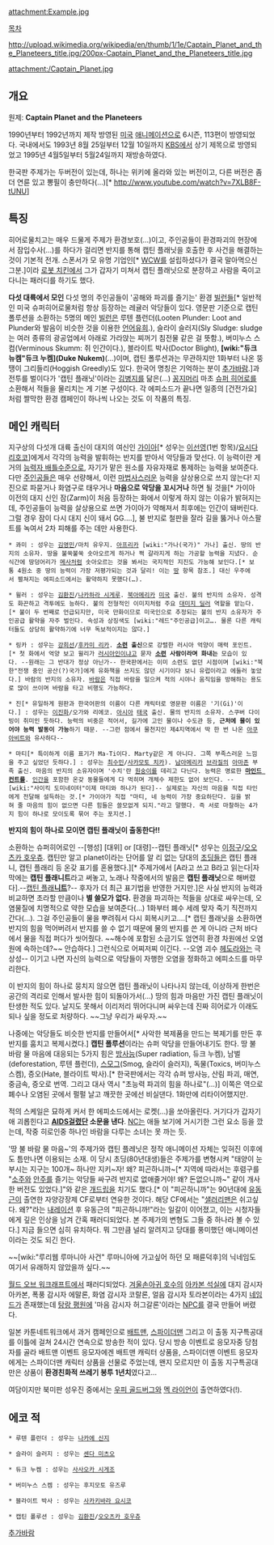 attachment:Example.jpg

[[목차]]

http://upload.wikimedia.org/wikipedia/en/thumb/1/1e/Captain_Planet_and_the_Planeteers_title.jpg/200px-Captain_Planet_and_the_Planeteers_title.jpg

{{{#!html
<iframe width="854" height="510" src="//www.youtube.com/embed/pveL6wgq69w" frameborder="0" allowfullscreen></iframe>
}}}

attachment:/Captain_Planet.jpg

== 개요 ==
원제: '''Captain Planet and the Planeteers'''

1990년부터 1992년까지 제작 방영된 [[미국]] [[애니메이션]]으로 6시즌, 113편이 방영되었다. 국내에서도 1993년 8월 25일부터 12월 10일까지 [[KBS]]에서 상기 제목으로 방영되었고 1995년 4월5일부터 5월24일까지 재방송하였다.

한국판 주제가는 두버전이 있는데, 하나는 위키에 올라와 있는 버전이고, 다른 버전은 좀 더 연륜 있고 뽕필이 충만하다(...)[* http://www.youtube.com/watch?v=7XLB8F-tUNU] 

== 특징 ==
히어로물치고는 매우 드물게 주제가 환경보호(…)이고, 주인공들이 환경파괴의 현장에서 잠입수사(…)를 하다가 걸리면 반지를 통해 캡틴 플래닛을 호출한 후 사건을 해결하는 것이 기본적 전개. 스폰서가 모 유명 기업인[* [[WCW]]를 설립하셨다가 결국 말아먹으신 그분.]이라 [[로봇 치킨]]에서 그가 갑자기 미쳐서 캡틴 플래닛으로 분장하고 사람을 죽이고 다니는 패러디를 하기도 했다.

'''다섯 대륙에서 모인''' 다섯 명의 주인공들이 '공해와 파괴를 즐기는' 환경 [[빌런]]들[* 일반적인 미국 슈퍼히어로물처럼 항상 등장하는 레귤러 악당들이 있다. 영문판 기준으로 캡틴 폴루션을 소환하는 5명의 메인 [[빌런]]은 루텐 플런더(Looten Plunder: Loot and Plunder와 발음이 비슷한 것을 이용한 [[언어유희]].), 슬라이 슬러지(Sly Sludge: sludge는 여러 종류의 광공업에서 아래로 가라앉는 찌꺼기 침전물 같은 걸 뜻함.), 버미누스 스컴(Verminous Skumm: 쥐 인간이다.), 블라이트 박사(Doctor Blight), '''[wiki:"듀크 뉴켐"듀크 누켐](Duke Nukem)'''(…)이며, 캡틴 폴루션과는 무관하지만 1화부터 나온 뚱땡이 그리들리(Hoggish Greedly)도 있다. 한국어 명칭은 기억하는 분이 [[추가바람]].]과 전투를 벌이다가 '캡틴 플래닛'이라는 [[김병지]]를 닮은(…) [[꽁지머리]] 마초 [[슈퍼 히어로]]를 소환해서 적들을 물리치는 게 기본 구성이다. 각 에피소드가 끝나면 일종의 [건전가요]처럼 짤막한 환경 캠페인이 하나씩 나오는 것도 이 작품의 특징.

== 메인 캐릭터 ==
지구상의 다섯개 대륙 출신이 대지의 여신인 [[가이아]][* 성우는 [[이선영]](1번 항목)/[[요시다 리호코]]]에게서 각각의 능력을 발휘하는 반지를 받아서 악당들과 맞선다. 이 능력이란 게 거의 [[능력자 배틀]]수준으로, 자기가 맡은 원소를 자유자재로 통제하는 능력을 보여준다. 다만 [[주인공]]들은 매우 선량해서, 이런 [[마법사]]스러운 능력을 살상용으로 쓰지 않는다! 지진으로 파묻거나 화염구로 태우거나 '''마음으로 악당을 꼬시거나''' 하면 될 것을[* 가이아 이전의 대지 신인 잠(Zarm)이 처음 등장하는 화에서 이렇게 하지 않는 이유가 밝혀지는데, 주인공들이 능력을 살상용으로 쓰면 가이아가 약해져서 최후에는 인간이 돼버린다. 그럴 경우 잠이 다시 대지 신이 돼서 GG….], 불 반지로 철판을 잘라 길을 뚫거나 아스팔트를 녹여서 2차 피해를 주는 데만 사용한다.

 * 콰미 : 성우는 [[김영민]]/마치 유우지. [[아프리카]] [wiki:"가나(국가)" 가나] 출신. 땅의 반지의 소유자. 땅을 불쑥불쑥 솟아오르게 하거나 쩍 갈라지게 하는 가공할 능력을 지녔다. 순식간에 땅덩어리가 [[메사]]처럼 솟아오르는 것을 봐서는 국지적인 지진도 가능해 보인다.[* 보통 4원소 중 땅의 능력이 가장 저평가되는 것과 달리! 이는 [[땅]] 항목 참조.] 대신 우주에서 펼쳐지는 에피소드에서는 활약하지 못했다(…).

 * 윌러 : 성우는 [[김환진]]/[[나카하라 시게루]]. [[북아메리카]] [[미국]] 출신. 불의 반지의 소유자. 성격도 화끈하고 격투에도 능하다. 불의 전형적인 이미지처럼 주요 [[대미지 딜러]] 역할을 맡는다.[* 불이 두 번째로 언급되지만, 미국 만화이므로 미국인으로 추정되는 불의 반지 소유자가 주인공급 활약을 자주 벌인다. 속성과 상징색도 [wiki:"레드"주인공급]이고…. 물론 다른 캐릭터들도 상당히 활약하기에 너무 독보적이지는 않다.]

 * 링카 : 성우는 [[강희선]]/[[후카미 리카]]. '''[[소련]] 출신'''으로 강렬한 러시아 억양이 매력 포인트.[* 첫 화에서 억양 보고 윌리가 [[러시아]]인이냐고 묻자 '''[[소련]] 사람이라며 화내는''' 모습이 있다. --원래는 그 반대가 정상 아닌가-- 한국판에서는 이미 소련도 없던 시점이며 [wiki:"북한"전쟁 중인 공산(?)국가]에게 유화책을 쓰지도 않던 시기이다 보니 유럽이라고 에둘러 놓았다.] 바람의 반지의 소유자. [[바람]]은 직접 바람을 일으켜 적의 시야나 움직임을 방해하는 용도로 많이 쓰이며 바람을 타고 비행도 가능하다.

 * 진[* 유일하게 원판과 한국어판의 이름이 다른 캐릭터로 영문판 이름은 '기(Gi)'이다.] : 성우는 [[이진화]]/오가와 리에코. [[아시아]] [[태국]] 출신. 물의 반지의 소유자. 스쿠버 다이빙이 취미인 듯하다. 능력의 비중은 적어서, 길가에 고인 물이나 수도관 등, '''근처에 물이 있어야 능력 발동이 가능'''하기 때문. --그런 점에서 물천지인 제4지역에서 딱 한 번 나온 [[아쿠아비트]]와 유사하다--

 * 마티[* 특이하게 이름 표기가 Ma-Ti이다. Marty같은 게 아니다. 그쪽 부족스러운 느낌을 주고 싶었던 듯하다.] : 성우는 [[최수민]]/[[사카모토 치카]]). [[남아메리카]] [[브라질]]의 [[아마존]] 부족 출신. 마음의 반지의 소유자이며 '수치'란 [[원숭이]]를 데리고 다닌다. 능력은 명료한 '''[[마인드 컨트롤]]'''. [[인간]]을 포함한 온갖 동물들에게 다 먹히며 개체수 제한도 없어 보인다. --[wiki:"사이킥 도미네이터"이제 마티와 하나가 된다]-- 실제로는 자신의 마음을 직접 타인에게 전달해 설득하는 것.[* 가이아가 직접 "마티, 네 능력이 가장 중요하단다. 길을 밝혀 줄 마음의 힘이 없으면 다른 힘들은 쓸모없게 되지."라고 말했다. 즉 서로 마찰하는 4가지 힘이 하나로 모이도록 묶어 주는 포지션.]

'''반지의 힘이 하나로 모이면 캡틴 플래닛이 출동한다!!'''

소환하는 슈퍼히어로인 --[행성] [대위] or [대령]--캡틴 플래닛[* 성우는 [[이정구]]/[[오오츠카 호우츄]]. 캡틴만 알고 planet이라는 단어를 알 리 없는 당대의 [[초딩]]들은 캡틴 플래니, 캡틴 플래리 등 온갖 표기를 혼용했다.][* 주제가에서 [A라고 쓰고 B라고 읽는다|자막에는 '''캡틴 플래니트'''라고 써놓고, 노래나 작중에서의 발음은 '''캡틴 플래닛'''으로 해버렸다].--[[니트|캡틴 플래'''니트''']]?-- 후자가 더 최근 표기법을 반영한 거지만.]은 사실 반지의 능력과 비교하면 초라할 만큼이나 '''별 쓸모가 없다.''' 환경을 파괴하는 적들을 상대로 싸우는데, 오염물질에 치명적으로 약한 모습을 보여준다(…) 1화부터 폐수 세례 맞자 죽기 직전까지 간다(…). 그걸 주인공들이 물을 뿌려줘서 다시 회복시키고….[* 캡틴 플래닛을 소환하면 반지의 힘을 먹어버려서 반지를 쓸 수 없기 때문에 물의 반지를 쓴 게 아니라 근처 바다에서 물을 직접 퍼다가 씻어줬다. ~~해수에 포함된 소금기도 엄연히 환경 차원에선 오염원에 속하는데?~~ 안습하다.] 그런식으로 어찌저찌 이긴다. --오염 괴수 [[헤도라]]와는 극상성-- 이기고 나면 자신의 능력으로 악당들이 자행한 오염을 정화하고 에피소드를 마무리한다.

이 반지의 힘이 하나로 뭉치지 않으면 캡틴 플래닛이 나타나지 않는데, 이상하게 한번은 공간의 격리로 인해서 발사한 힘이 되돌아가서(…) 땅의 힘과 마음만 가진 캡틴 플래닛이 탄생한 적도 있다. 날지도 못해서 이리저리 뛰어다니며 싸우는데 진짜 히어로가 이래도 되나 싶을 정도로 처량하다. ~~그냥 우리가 싸우자.~~

나중에는 악당들도 비슷한 반지를 만들어서[* 사악한 복제품을 만드는 복제기를 만든 후 반지를 훔치고 복제시켰다.] '''캡틴 폴루션'''이라는 슈퍼 악당을 만들어내기도 한다. 땅 불 바람 물 마음에 대응되는 5가지 힘은 [[방사능]](Super radiation, 듀크 누켐), 남벌(deforestation, 루텐 플런더), [[스모그]](Smog, 슬라이 슬러지), 독물(Toxics, 버미누스 스켐), 증오(Hate, 블라이트 박사).[* 한국판에서는 각각 슈퍼 방사능, 산림 파괴, 매연, 중금속, 증오로 번역. 그리고 대사 역시 "초능력 파괴의 힘을 하나로"(...)] 이쪽은 역으로 폐수나 오염된 곳에서 펄펄 날고 깨끗한 곳에선 비실댄다. 1화만에 리타이어했지만. 

적의 스케일은 묘하게 커서 한 에피소드에서는 로켓(…)을 쏘아올린다. 거기다가 갑자기 애 괴롭힌다고 '''[[AIDS]]걸렸단 소문을 낸다'''. [[NC]]는 애들 보기에 거시기한 그런 요소 등을 깠는데, 작중 히로인중 하나인 바람을 다루는 소녀는 못 까는 듯.

'땅 불 바람 물 마음~'의 주제가와 캡틴 플레닛은 정작 애니메이션 자체는 잊혀진 이후에도 틈만나면 이용되는 소재. 이 당시 초딩(80년대생)들은 주제가를 변형시켜 "태양이 눈부시는 지구는 100개~ 하나만 지키~자! 왜? 피곤하니까~[* 지역에 따라서는 후렴구를 "[[소주]]와 [[안주]]를 즐기는 악당들 싸구려 반지로 없애줄거야! 왜? 돈없으니까~" 같이 개사한 버전도 있었다.]"와 같은 [[개드립]]을 치기도 했다.[* 이 "피곤하니까"는 90년대에 [[유동근]]이 출연한 자양강장제 CF로부터 연유한 것이다. 해당 CF에서는 "[[샐러리맨]]은 쉬고싶다. 왜?"라는 [[내레이션]] 후 유동근의 "피곤하니까!"라는 일갈이 이어졌고, 이는 시청자들에게 깊은 인상을 남겨 간혹 패러디되었다. 본 주제가의 변형도 그들 중 하나라 볼 수 있다.] 지금 들으면 심히 유치하다. 뭐 그만큼 널리 알려지고 당대를 풍미했던 애니메이션이라는 것도 되긴 한다.

~~[wiki:"루리웹 루마니아 사건" 루마니아에 가고싶어 하던 모 패륜덕후]의 닉네임도 여기서 유래하지 않았을까 싶다.~~ 

[[월드 오브 워크래프트]]에서 패러디되었다. [[겨울손아귀 호수]]의 [[아카본 석실]]에 대지 감시자 아카본, 폭풍 감시자 에말론, 화염 감시자 코랄론, 얼음 감시자 토라본이라는 4가지 [[네임드]]가 존재했는데 [[탕랑 평원]]에 '마음 감시자 허그갈론'이라는 [[NPC]]를 결국 만들어 버렸다.

일본 카툰네트워크에서 과거 캠페인으로 [[배트맨]], [[스파이더맨]] 그리고 이 출동 지구특공대를 이틀에 걸쳐 24시간 연속으로 방송한 적이 있다. 당시 방송 이벤트로 응모자중 당첨자를 골라 배트맨 이벤트 응모자에겐 배트맨 캐릭터 상품을, 스파이더맨 이벤트 응모자에게는 스파이더맨 캐릭터 상품을 선물로 주었는데, 왠지 모르지만 이 출동 지구특공대만은 상품이 '''환경친화적 쓰레기 봉투 1년치'''였다고...  

여담이지만 북미판 성우진 중에서는 [[우피 골드버그]]와 [[멕 라이언]]이 출연하였다(!).

== 에코 적 ==
 * 루텐 플런더 : 성우는 [[나카에 신지]]

 * 슬라이 슬러지 : 성우는 [[센다 미츠오]]

 * 듀크 누켐 : 성우는 [[사사오카 시게조]]

 * 버미누스 스켐 : 성우는 후지모토 유즈루

 * 블라이트 박사 : 성우는 [[사카키바라 요시코]]

 * 캡틴 폴루션 : 성우는 [[김환진]]/[[오오츠카 호우츄]]

[[추가바람]]
